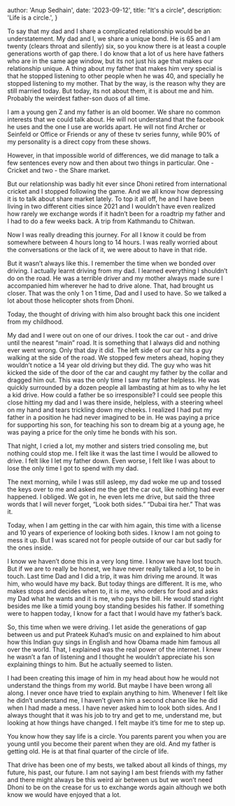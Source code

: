 
  author: 'Anup Sedhain',
  date: '2023-09-12',
  title: "It's a circle",
  description:
    'Life is a circle.',
}


To say that my dad and I share a complicated relationship would be an understatement. My dad and I, we share a unique bond. He is 65 and I am twenty (clears throat and silently) six, so you know there is at least a couple generations worth of gap there. I do know that a lot of us here have fathers who are in the same age window, but its not just his age that makes our relationship unique. A thing about my father that makes him very special is that he stopped listening to other people when he was 40, and specially he stopped listening to my mother. That by the way, is the reason why they are still married today. But today, its not about them, it is about me and him. Probably the weirdest father-son duos of all time.

I am a young gen Z and my father is an old boomer. We share no common interests that we could talk about. He will not understand that the facebook he uses and the one I use are worlds apart. He will not find Archer or Seinfeld or Office or Friends or any of these tv series funny, while 90% of my personality is a direct copy from these shows.

However, in that impossible world of differences, we did manage to talk a few sentences every now and then about two things in particular. One - Cricket and two - the Share market.

But our relationship was badly hit ever since Dhoni retired from international cricket and I stopped following the game. And we all know how depressing it is to talk about share market lately. To top it all off, he and I have been living in two different cities since 2021 and I wouldn’t have even realized how rarely we exchange words if it hadn’t been for a roadtrip my father and I had to do a few weeks back. A trip from Kathmandu to Chitwan.

Now I was really dreading this journey. For all I know it could be from somewhere between 4 hours long to 14 hours. I was really worried about the conversations or the lack of it, we were about to have in that ride.

But it wasn’t always like this. I remember the time when we bonded over driving. I actually learnt driving from my dad. I learned everything I shouldn’t do on the road. He was a terrible driver and my mother always made sure I accompanied him wherever he had to drive alone. That, had brought us closer. That was the only 1 on 1 time, Dad and I used to have. So we talked a lot about those helicopter shots from Dhoni.

Today, the thought of driving with him also brought back this one incident from my childhood.

My dad and I were out on one of our drives. I took the car out - and drive until the nearest “main” road. It is something that I always did and nothing ever went wrong. Only that day it did. The left side of our car hits a guy walking at the side of the road. We stopped few meters ahead, hoping they wouldn’t notice a 14 year old driving but they did. The guy who was hit kicked the side of the door of the car and caught my father by the collar and dragged him out. This was the only time I saw my father helpless. He was quickly surrounded by a dozen people all lambasting at him as to why he let a kid drive. How could a father be so irresponsible? I could see people this close hitting my dad and I was there inside, helpless, with a steering wheel on my hand and tears trickling down my cheeks. I realized I had put my father in a position he had never imagined to be in. He was paying a price for supporting his son, for teaching his son to dream big at a young age, he was paying a price for the only time he bonds with his son.

That night, I cried a lot, my mother and sisters tried consoling me, but nothing could stop me. I felt like it was the last time I would be allowed to drive. I felt like I let my father down. Even worse, I felt like I was about to lose the only time I got to spend with my dad.

The next morning, while I was still asleep, my dad woke me up and tossed the keys over to me and asked me the get the car out, like nothing had ever happened. I obliged. We got in, he even lets me drive, but said the three words that I will never forget, “Look both sides.” “Dubai tira her.” That was it.

Today, when I am getting in the car with him again, this time with a license and 10 years of experience of looking both sides. I know I am not going to mess it up. But I was scared not for people outside of our car but sadly for the ones inside.

I know we haven’t done this in a very long time. I know we have lost touch. But if we are to really be honest, we have never really talked a lot, to be in touch. Last time Dad and I did a trip, it was him driving me around. It was him, who would have my back. But today things are different. It is me, who makes stops and decides when to, it is me, who orders for food and asks my Dad what he wants and it is me, who pays the bill. He would stand right besides me like a timid young boy standing besides his father. If something were to happen today, I know for a fact that I would have my father’s back.

So, this time when we were driving. I let aside the generations of gap between us and put Prateek Kuhad’s music on and explained to him about how this Indian guy sings in English and how Obama made him famous all over the world. That, I explained was the real power of the internet. I knew he wasn’t a fan of listening and I thought he wouldn’t appreciate his son explaining things to him. But he actually seemed to listen.

I had been creating this image of him in my head about how he would not understand the things from my world. But maybe I have been wrong all along. I never once have tried to explain anything to him. Whenever I felt like he didn’t understand me, I haven’t given him a second chance like he did when I had made a mess. I have never asked him to look both sides. And I always thought that it was his job to try and get to me, understand me, but looking at how things have changed. I felt maybe it’s time for me to step up.

You know how they say life is a circle. You parents parent you when you are young until you become their parent when they are old. And my father is getting old. He is at that final quarter of the circle of life.

That drive has been one of my bests, we talked about all kinds of things, my future, his past, our future. I am not saying I am best friends with my father and there might always be this weird air between us but we won’t need Dhoni to be on the crease for us to exchange words again although we both know we would have enjoyed that a lot.
